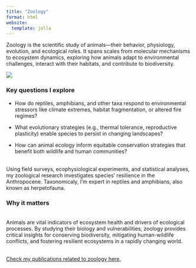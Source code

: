 ```yaml
---
title: "Zoology"
format: html
website:
  template: jolla
---
```


Zoology is the scientific study of animals—their behavior, physiology, evolution, and ecological roles. It spans scales from molecular mechanisms to ecosystem dynamics, exploring how animals adapt to environmental challenges, interact with their habitats, and contribute to biodiversity.

![](research/zoology.jpeg){fig-align="center"}

### **Key questions I explore**

-   How do reptiles, amphibians, and other taxa respond to environmental stressors like climate extremes, habitat fragmentation, or altered fire regimes?

-   What evolutionary strategies (e.g., thermal tolerance, reproductive plasticity) enable species to persist in changing landscapes?

-   How can animal ecology inform equitable conservation strategies that benefit both wildlife and human communities?

\
Using field surveys, ecophysiological experiments, and statistical analyses, my zoological research investigates species’ resilience in the Anthropocene. Taxonomicaly, I'm expert in reptiles and amphibians, also known as herpetofauna.

### **Why it matters**

\
Animals are vital indicators of ecosystem health and drivers of ecological processes. By studying their biology and vulnerabilities, zoology provides critical insights for conserving biodiversity, mitigating human-wildlife conflicts, and fostering resilient ecosystems in a rapidly changing world.

\
[Check my publications related to zoology here.](publications.qmd)
